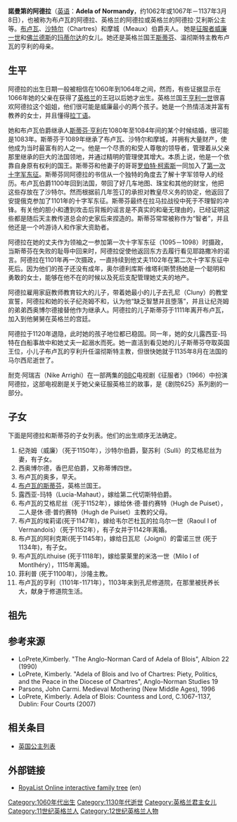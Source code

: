 {{Infobox royalty
| name        = 諾曼第的阿德拉
| image       = Adela.jpg
| succession  = [[布卢瓦|布卢瓦]]伯爵夫人
| reign       = 1089年 – 1102年5月19日
| reign-type  = 在位
| spouse      = 布卢瓦伯爵[[斯蒂芬二世_(布卢瓦伯爵)|斯蒂芬二世]]
| issue       = 沙特尔伯爵威廉<br />香巴尼伯爵西奥博尔德二世<br />英格兰国王[[斯蒂芬_(英格兰国王)|斯蒂芬]]<br />切斯特伯爵夫人露西亚-玛特<br />阿格尼丝<br />韦尔芒杜瓦伯爵夫人埃莉诺<br />日瓦尼伯爵夫人艾丽丝<br />沙隆主教菲利普<br />温彻斯特主教亨利
| house       = [[諾曼第王朝|諾曼第王朝]]
| father      = [[威廉一世_(英格蘭)|征服者威廉]]
| mother      = [[佛蘭德的玛蒂爾達|佛蘭德的玛蒂爾達]]
| birth_date  = 1067年
| birth_place = [[法蘭西王國|法蘭西王國]][[諾曼第|諾曼第]]
| death_date  = {{Death date|1137|3|8|df=yes}}（69—70歲）
| death_place = 法蘭西王國[[馬爾西尼|馬爾西尼]]
}}
'''諾曼第的阿德拉'''（[[英语|英语]]：'''Adela of Normandy'''，约1062年或1067年－1137年3月8日），也被称为布卢瓦的阿德拉、英格兰的阿德拉或英格兰的阿德拉·艾利斯公主等。[[布卢瓦|布卢瓦]]、[[沙特尔|沙特尔]]（Chartres）和摩城（Meaux）伯爵夫人。<!-- {{BD}} 模板? -->她是[[威廉一世_(英格蘭)|征服者威廉一世]]和[[佛兰德斯|佛兰德斯]]的[[玛蒂尔达_(佛兰德斯)|玛蒂尔达]]的女儿。她还是英格兰国王[[斯蒂芬_(英格兰国王)|斯蒂芬]]、温彻斯特主教布卢瓦的亨利的母亲。

==生平==
阿德拉的出生日期一般被相信在1060年到1064年之间，然而，有些证据显示在1066年她的父亲在获得了[[英格兰|英格兰]]的王冠以后她才出生。英格兰国王[[亨利一世_(英格兰)|亨利一世]]很喜欢阿德拉这个姐姐，他们很可能是威廉最小的两个孩子。她是一个热情活泼并富有教养的女士，并且懂得[[拉丁语|拉丁语]]。

她和布卢瓦伯爵继承人[[斯蒂芬二世_(布卢瓦伯爵)|斯蒂芬·亨利]]在1080年至1084年间的某个时候结婚，很可能是1083年。斯蒂芬于1089年继承了布卢瓦、沙特尔和摩城，并拥有大量财产，使他成为当时最富有的人之一。他是一个尽责的和受人尊敬的领导者，管理着从父亲那里继承的巨大的法国领地，并通过精明的管理使其增大。本质上说，他是一个依靠自身原有权利的国王。斯蒂芬和他妻子的哥哥[[罗贝尔二世_(诺曼底)|罗伯特·柯索斯]]一同加入了[[第一次十字军东征|第一次十字军东征]]。斯蒂芬同阿德拉的书信从一个独特的角度去了解十字军领导人的经历。布卢瓦伯爵1100年回到法国，带回了好几车地图、珠宝和其他的财宝，他把这些存放在了沙特尔。然而根据前几年签订的承担对教皇尽义务的协定，他返回了安提俄克参加了1101年的十字军东征。斯蒂芬最终在拉马拉战役中死于不理智的冲锋。有关他的胆小和遭到攻击后背叛的谣言是不真实的和毫无理由的，已经证明这些都是随后天主教传道总会的史家后来捏造的。斯蒂芬常常被称作为“智者”，并且他还是一个吟游诗人和作家大资助者。

阿德拉在她的丈夫作为领袖之一参加第一次十字军东征（1095－1098）时摄政，当斯蒂芬在失败的耻辱中回来时，阿德拉促使他返回东方去履行看见耶路撒冷的诺言。阿德拉在1101年再一次摄政，一直持续到他丈夫1102年在第二次十字军东征中死后。因为他们的孩子还没有成年，奥尔德利库斯·维塔利斯赞扬她是一个聪明和勇敢的女士，能够在他不在的时候以及死后支配管理她丈夫的地产。

阿德拉雇用家庭教师教育较大的儿子，带着她最小的儿子去孔尼（Cluny）的教堂宣誓，阿德拉和她的长子纪尧姆不和，认为他“缺乏智慧并且堕落”，并且让纪尧姆的弟弟西奥博尔德接替他作为继承人。阿德拉的儿子斯蒂芬于1111年离开布卢瓦，加入到他舅舅在英格兰的宫廷。

{{House of Normandy|william1}}

阿德拉于1120年退隐，此时她的孩子地位都已稳固。同一年，她的女儿露西亚-玛特在白船事故中和她丈夫一起溺水而死。她一直活到看见她的儿子斯蒂芬夺取英国王位，小儿子布卢瓦的亨利升任温彻斯特主教，但很快她就于1135年8月在法国的马尔西尼逝世了。

耐克·阿瑞吉（Nike Arrighi）在一部两集的[[英国广播公司|BBC]]电视剧《征服者》（1966）中扮演阿德拉，这部电视剧是关于她父亲征服英格兰的故事，是《剧院625》系列剧的一部分。

==子女==
下面是阿德拉和斯蒂芬的子女列表。他们的出生顺序无法确定。
#纪尧姆（威廉）（死于1150年），沙特尔伯爵，娶苏利（Sulli）的艾格尼丝为妻，有子女。
#西奥博尔德，香巴尼伯爵，又称蒂博四世。
#布卢瓦的奥多，早夭。
#[[斯蒂芬_(英格兰国王)|布卢瓦的斯蒂芬]]，英格兰国王。
#露西亚-玛特（Lucia-Mahaut），嫁给第二代切斯特伯爵。
#布卢瓦的艾格尼丝（死于1152年），嫁给休·德·普约赛特（Hugh de Puiset），二人是休·德·普约赛特（Hugh de Puiset）主教的父母。
#布卢瓦的埃莉诺(死于1147年)，嫁给韦尔芒杜瓦的拉乌尔一世（Raoul I of Vermandois）（死于1152年），有子女并于1142年离婚。
#布卢瓦的阿利克斯(死于1145年)，嫁给日瓦尼（Joigni）的雷诺三世 (死于1134年)，有子女。
#布卢瓦的Lithuise (死于1118年)，嫁给蒙莱里的米洛一世（Milo I of Montlhéry），1115年离婚。
#菲利普 (死于1100年)，沙隆主教。 
#布卢瓦的亨利（1101年-1171年），1103年来到孔尼修道院，在那里被抚养长大，献身于修道院生活。

==祖先==
{{Ahnentafel top|先祖}}<center>
{{ahnentafel-compact5
| style = font-size: 85%;
|boxstyle_1=background-color: #ddf;
|boxstyle_2=background-color: #fdd;
|boxstyle_3=background-color: #ffc;
|boxstyle_4=background-color: #dfd;
|boxstyle_5=background-color: #9fe;
|1='''布卢瓦伯爵夫人阿德拉'''
|2='''父：'''英格兰国王[[威廉一世_(英格兰)|威廉一世]]
|3='''母：'''英格兰王后[[弗兰德的玛蒂尔达|玛蒂尔达]]
|4='''祖父：'''[[诺曼底公爵|诺曼底公爵]][[罗贝尔一世_(诺曼底)|罗贝尔一世]]
|5='''祖母：'''{{le|埃尔蕾瓦|Herleva}}
|6='''外祖父：'''[[弗兰德伯爵|弗兰德伯爵]]{{le|鲍德温五世，弗兰德伯爵|Baldwin V, Count of Flanders|鲍德温五世}}
|7='''外祖母：'''伯爵夫人{{le|阿黛拉，法国公主及弗兰德伯爵夫人|Adela of France, Countess of Flanders|阿黛拉公主}}
|8='''曾祖父：'''诺曼底公爵[[理查二世_(诺曼第)|理查二世]]
|9='''曾祖母：'''公爵夫人{{le|朱迪思 (布列塔尼)|Judith of Brittany|朱迪思}}
|10='''外曾祖父：'''{{le|法莱斯的福尔伯特|Fulbert of Falaise}}
|11=
|12='''外曾祖父：'''弗兰德伯爵{{le|鲍德温四世，弗兰德伯爵|Baldwin IV, Count of Flanders|鲍德温四世}}
|13='''外曾祖母：'''伯爵夫人{{le|欧吉夫 (卢森堡)|Ogive de Luxembourg|欧吉夫}}
|14='''外曾祖父：'''[[法国国王|法国国王]][[罗贝尔二世_(法兰西)|罗贝尔二世]]
|15='''外曾祖母：'''法国王后{{le|康斯坦丝 (阿尔勒)|Constance of Arles|康斯坦丝}}
|16='''高祖父：'''诺曼底公爵{{le|理查一世，诺曼底公爵|Richard I, Duke of Normandy|理查一世}}
|17='''高祖母：'''公爵夫人{{le|刚诺拉，诺曼底公爵夫人|Gunnora, Duchess of Normandy|刚诺拉}}
|18='''外高祖父：'''[[布列塔尼公爵|布列塔尼公爵]]{{le|科南一世，布列塔尼公爵|Conan I of Rennes|科南一世}}
|19='''外高祖母：'''公爵夫人{{le|埃芒加德-格波加 (安茹)|Ermengarde-Gerberga of Anjou|埃芒加德}}
|20=
|21=
|22=
|23=
|24='''外高祖父：'''弗兰德伯爵{{le|阿努尔夫二世，弗兰德伯爵|Arnulf II, Count of Flanders|阿努尔夫二世}}
|25='''外高祖母：'''伯爵夫人{{le|罗扎利娅 (意大利)|Rozala of Italy|罗扎利娅}}
|26='''外高祖父：'''{{le|卢森堡的弗雷德里克|Frederick of Luxembourg}}
|27=
|28='''外高祖父：'''法国国王[[于格·卡佩|于格·卡佩]]
|29='''外高祖母：'''法国王后{{le|阿德莱德 (阿基坦)|Adelaide of Aquitaine|阿德莱德}}
|30='''外高祖父：'''{{le|普罗旺斯伯爵|Count of Provence}}{{le|吉约姆一世，普罗旺斯伯爵|William I of Provence|吉约姆一世}}
|31='''外高祖母：'''伯爵夫人{{le|阿德莱德 (安茹)|Adelaide-Blanche of Anjou|阿德莱德}}
}}</center>
{{ahnentafel bottom}}

==参考来源==
*LoPrete,Kimberly. "The Anglo-Norman Card of Adela of Blois", Albion 22 (1990) 
*LoPrete, Kimberly. "Adela of Blois and Ivo of Chartres: Piety, Politics, and the Peace in the Diocese of Chartres", Anglo-Norman Studies 19 
*Parsons, John Carmi. Medieval Mothering (New Middle Ages), 1996 
*LoPrete, Kimberly. Adela of Blois: Countess and Lord, C.1067-1137, Dublin: Four Courts (2007)

==相关条目==
*[[英国公主列表|英国公主列表]]

==外部链接==
*[https://web.archive.org/web/20110718093813/http://www.royalist.info/execute/tree?person=131 RoyaList Online interactive family tree] (en)

{{Authority control}}
[[Category:1060年代出生|Category:1060年代出生]]
[[Category:1130年代逝世|Category:1130年代逝世]]
[[Category:英格兰君主女儿|Category:英格兰君主女儿]]
[[Category:11世纪英格兰人|Category:11世纪英格兰人]]
[[Category:12世纪英格兰人物|Category:12世纪英格兰人物]]